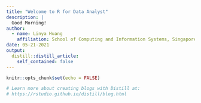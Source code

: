 ```yaml
---
title: "Welcome to R for Data Analyst"
description: |
  Good Morning!
author:
  - name: Linya Huang
    affiliation: School of Computing and Information Systems, Singapore Management University
date: 05-21-2021
output:
  distill::distill_article:
    self_contained: false
---
```


```r
knitr::opts_chunk$set(echo = FALSE)

# Learn more about creating blogs with Distill at:
# https://rstudio.github.io/distill/blog.html

```



